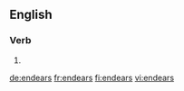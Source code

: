 ==English==

===Verb===
{{head|en}}

# {{en-third-person singular of|endear}}

[[de:endears]]
[[fr:endears]]
[[fi:endears]]
[[vi:endears]]